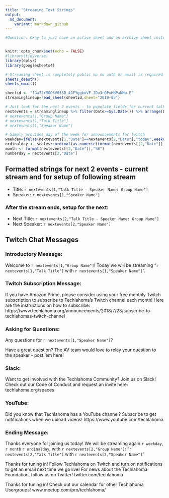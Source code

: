 ```yaml
---
title: "Streaming Text Strings"
output:
  md_document:
    variant: markdown_github
---
```


```r

#Question: Okay to just have an active sheet and an archive sheet instead of one for each month?


knitr::opts_chunk$set(echo = FALSE)
#library(tidyverse)
library(dplyr)
library(googlesheets4)

# Streaming sheet is completely public so no auth or email is required
sheets_deauth()
sheets_email()

sheetid <- "1Ga72YMOD5V038D_4GFYggbuVF-JDu3rOPxHHPaNHu-E"
streaminglineup=read_sheet(sheetid,sheet="2019-05")

# Just look for the next 2 events - to populate fields for current talk and provide copy/paste material for setup of the next
nextevents = streaminglineup %>% filter(Date>=Sys.Date()) %>% arrange(Date) %>% top_n(-2,Date)
# nextevents[1,"Group Name"]
# nextevents[1,"Talk Title"]
# nextevents[1,"Speaker Name"]

# Simply provides day of the week for announcements for Twitch
weekday=ifelse(nextevents[1,"Date"]==nextevents[2,"Date"],"today",weekdays(nextevents[[2,"Date"]]))
ordinalday <- scales::ordinal(as.numeric(format(nextevents[[2,"Date"]],"%d")))
month <- format(nextevents[[2,"Date"]],"%B")
numberday = nextevents[2,"Date"]
```
## Formatted strings for next 2 events - current stream and for setup of following stream

- Title: `r nextevents[1,"Talk Title - Speaker Name: Group Name"]`
- Speaker: `r nextevents[1,"Speaker Name"]`

### After the stream ends, setup for the next:
- Next Title: `r nextevents[2,"Talk Title - Speaker Name: Group Name"]`
- Next Speaker: `r nextevents[2,"Speaker Name"]`

## Twitch Chat Messages

### Introductory Message:

Welcome to `r nextevents[1,"Group Name"]`! Today we will be streaming "`r nextevents[1,"Talk Title"]` with `r nextevents[1,"Speaker Name"]`".

### Twitch Subscription Message:

If you have Amazon Prime, please consider using your free monthly Twitch subscription to subscribe to Techlahoma's Twitch channel each month! Here are the instructions on how to subscribe: https://www.techlahoma.org/announcements/2018/7/23/subscribe-to-techlahomas-twitch-channel

### Asking for Questions:

Any questions for `r nextevents[1,"Speaker Name"]`?

Have a great question? The AV team would love to relay your question to the speaker - post 'em here!

### Slack:

Want to get involved with the Techlahoma Community? Join us on Slack! Check out our Code of Conduct and request an invite here: techlahoma.org/spaces

### YouTube:

Did you know that Techlahoma has a YouTube channel? Subscribe to get notifications when we upload videos! https://www.youtube.com/techlahoma

### Ending Message:

Thanks everyone for joining us today! We will be streaming again `r weekday`, `r month` `r ordinalday`, with `r nextevents[2,"Group Name"]`: "`r nextevents[2,"Talk Title"]` with `r nextevents[2,"Speaker Name"]`"

Thanks for tuning in! Follow Techlahoma on Twitch and turn on notifications to get an email next time we go live! For news about the Techlahoma Foundation, follow us on Twitter! twitter.com/techlahoma

Thanks for tuning in! Check out our calendar for other Techlahoma Usergroups! www.meetup.com/pro/techlahoma/
